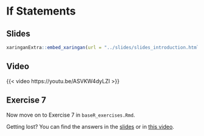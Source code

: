# If Statements

## Slides

```{r embed-xaringan-2, echo=FALSE}
xaringanExtra::embed_xaringan(url = "../slides/slides_introduction.html#98", ratio = "4:3")
```

## Video

{{< video https://youtu.be/ASVKW4dyLZI >}}

## Exercise 7

Now move on to Exercise 7 in `baseR_exercises.Rmd`.

::: {.callout-tip}
Getting lost? You can find the answers in the [slides](../slides/slides_introduction.html#104) or in [this video](https://youtu.be/CV3uOPfnnt4).
:::